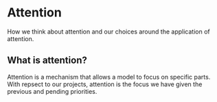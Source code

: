 # Attention
How we think about attention and our choices around the application of attention.

## What is attention?
Attention is a mechanism that allows a model to focus on specific parts. With repsect to our projects, attention is the focus we have given the previous and pending priorities. 